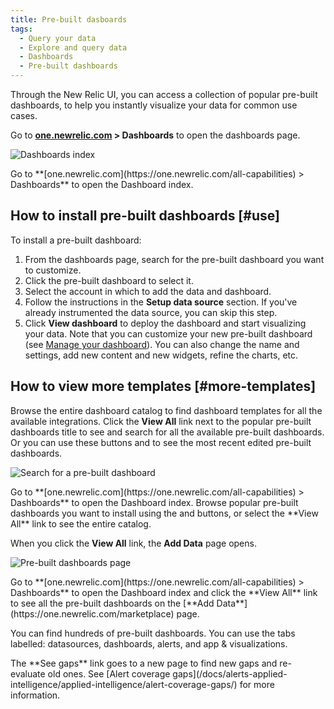 ```yaml
---
title: Pre-built dasboards
tags:
  - Query your data
  - Explore and query data
  - Dashboards
  - Pre-built dashboards
---
```






Through the New Relic UI, you can access a collection of popular pre-built dashboards, to help you instantly visualize your data for common use cases.

Go to **[one.newrelic.com](https://one.newrelic.com/all-capabilities) > Dashboards** to open the dashboards page.

<img
  title="Dashboards index"
  alt="Dashboards index"
  src={dashboardsDashboardIndex}
/>

<figcaption>
  Go to **[one.newrelic.com](https://one.newrelic.com/all-capabilities) > Dashboards** to open the Dashboard index.
</figcaption>


## How to install pre-built dashboards [#use]

To install a pre-built dashboard:

1. From the dashboards page, search for the pre-built dashboard you want to customize.
2. Click the pre-built dashboard to select it.
3. Select the account in which to add the data and dashboard.
4. Follow the instructions in the **Setup data source** section. If you've already instrumented the data source, you can skip this step.
5. Click **View dashboard** to deploy the dashboard and start visualizing your data. Note that you can customize your new pre-built dashboard (see [Manage your dashboard](/docs/query-your-data/explore-query-data/dashboards/manage-your-dashboard/)). You can also change the name and settings, add new content and new widgets, refine the charts, etc.


## How to view more templates [#more-templates]

Browse the entire dashboard catalog to find dashboard templates for all the available integrations. Click the **View All** link next to the popular pre-built dashboards title to see and search for all the available pre-built dashboards. Or you can use these buttons <Icon name="chevron-right"/> and <Icon name="chevron-right"/> to see the most recent edited pre-built dashboards.

<img
  title="Search for a pre-built dashboard"
  alt="Search for a pre-built dashboard"
  src={dashboardsPrebuiltSearch}
/>

<figcaption>
  Go to **[one.newrelic.com](https://one.newrelic.com/all-capabilities) > Dashboards** to open the Dashboard index. Browse popular pre-built dashboards you want to install using the <Icon name="chevron-right"/> and <Icon name="chevron-right"/> buttons, or select the **View All** link to see the entire catalog.
</figcaption>

When you click the **View All** link, the **Add Data** page opens. 

<img
  title="Pre-built dashboards page"
  alt="Pre-built dashboards page"
  src={dashboardsPrebuiltViewAll}
/>

<figcaption>
  Go to **[one.newrelic.com](https://one.newrelic.com/all-capabilities) > Dashboards** to open the Dashboard index and click the **View All** link to see all the pre-built dashboards on the [**Add Data**](https://one.newrelic.com/marketplace) page.
</figcaption>

You can find hundreds of pre-built dashboards. You can use the tabs labelled: datasources, dashboards, alerts, and app & visualizations.

<Callout variant="tip">
  The **See gaps** link goes to a new page to find new gaps and re-evaluate old ones. See [Alert coverage gaps](/docs/alerts-applied-intelligence/applied-intelligence/alert-coverage-gaps/) for more information.
  </Callout>
